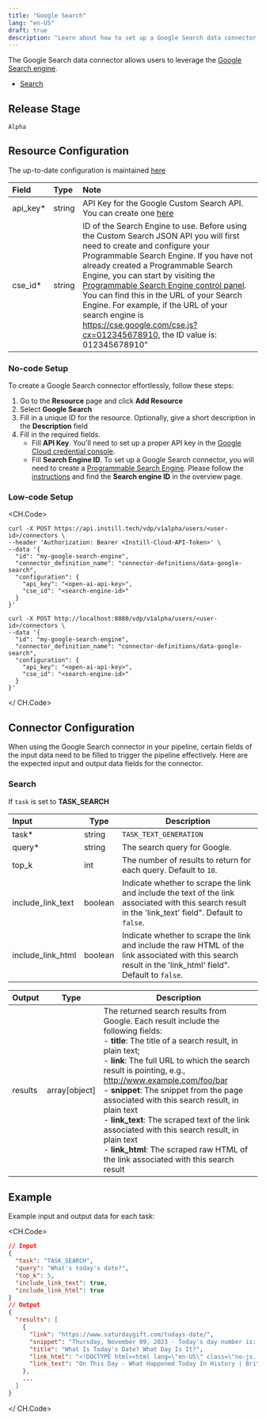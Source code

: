 ```yaml
---
title: "Google Search"
lang: "en-US"
draft: true
description: "Learn about how to set up a Google Search data connector for VDP https://github.com/instill-ai/instill-core"
---
```


The Google Search data connector allows users to leverage the [Google Search engine](https://www.google.com).

- [Search](#search)

## Release Stage

`Alpha`

## Resource Configuration

The up-to-date configuration is maintained [here](https://github.com/instill-ai/connector/blob/main/pkg/googlesearch/config/definitions.json)

| Field     | Type   | Note                                                                                                                                                                                                                                                                                                                                                                                                                                                                                                                                          |
| :-------- | :----- | :-------------------------------------------------------------------------------------------------------------------------------------------------------------------------------------------------------------------------------------------------------------------------------------------------------------------------------------------------------------------------------------------------------------------------------------------------------------------------------------------------------------------------------------------- |
| api_key\* | string | API Key for the Google Custom Search API. You can create one [here](https://developers.google.com/custom-search/v1/overview#api_key)                                                                                                                                                                                                                                                                                                                                                                                                          |
| cse_id\*  | string | ID of the Search Engine to use. Before using the Custom Search JSON API you will first need to create and configure your Programmable Search Engine. If you have not already created a Programmable Search Engine, you can start by visiting the [Programmable Search Engine control panel](https://programmablesearchengine.google.com/controlpanel/all). You can find this in the URL of your Search Engine. For example, if the URL of your search engine is https://cse.google.com/cse.js?cx=012345678910, the ID value is: 012345678910" |

### No-code Setup

To create a Google Search connector effortlessly, follow these steps:

1. Go to the **Resource** page and click **Add Resource**
2. Select **Google Search**
3. Fill in a unique ID for the resource. Optionally, give a short description in the **Description** field
4. Fill in the required fields.
   - Fill **API Key**. You'll need to set up a proper API key in the [Google Cloud credential console](https://console.cloud.google.com/apis/credentials).
   - Fill **Search Engine ID**. To set up a Google Search connector, you will need to create a [Programmable Search Engine](https://programmablesearchengine.google.com/controlpanel/create). Please follow the [instructions](https://developers.google.com/custom-search/docs/tutorial/creatingcse#using_the_engine) and find the **Search engine ID** in the overview page.

### Low-code Setup

<CH.Code>

```shellscript cURL(Instill-Cloud)
curl -X POST https://api.instill.tech/vdp/v1alpha/users/<user-id>/connectors \
--header 'Authorization: Bearer <Instill-Cloud-API-Token>' \
--data '{
  "id": "my-google-search-engine",
  "connector_definition_name": "connector-definitions/data-google-search",
  "configuration": {
    "api_key": "<open-ai-api-key>",
    "cse_id": "<search-engine-id>"
  }
}'
```

```shellscript cURL(Instill-Core)
curl -X POST http://localhost:8080/vdp/v1alpha/users/<user-id>/connectors \
--data '{
  "id": "my-google-search-engine",
  "connector_definition_name": "connector-definitions/data-google-search",
  "configuration": {
    "api_key": "<open-ai-api-key>",
    "cse_id": "<search-engine-id>"
  }
}'
```

</ CH.Code>

## Connector Configuration

When using the Google Search connector in your pipeline, certain fields of the input data need to be filled to trigger the pipeline effectively.
Here are the expected input and output data fields for the connector.

### Search

If `task` is set to **TASK_SEARCH**

| Input             | Type    | Description                                                                                                                                                |
| :---------------- | ------- | ---------------------------------------------------------------------------------------------------------------------------------------------------------- |
| task\*            | string  | `TASK_TEXT_GENERATION`                                                                                                                                     |
| query\*           | string  | The search query for Google.                                                                                                                               |
| top_k             | int     | The number of results to return for each query. Default to `10`.                                                                                           |
| include_link_text | boolean | Indicate whether to scrape the link and include the text of the link associated with this search result in the 'link_text' field". Default to `false`.     |
| include_link_html | boolean | Indicate whether to scrape the link and include the raw HTML of the link associated with this search result in the 'link_html' field". Default to `false`. |

| Output  | Type          | Description                                                                                                                                                                                                                                                                                                                                                                                                                                                                                                                                                           |
| :------ | ------------- | --------------------------------------------------------------------------------------------------------------------------------------------------------------------------------------------------------------------------------------------------------------------------------------------------------------------------------------------------------------------------------------------------------------------------------------------------------------------------------------------------------------------------------------------------------------------- |
| results | array[object] | The returned search results from Google. Each result include the following fields: <br /> - **title**: The title of a search result, in plain text; <br /> - **link**: The full URL to which the search result is pointing, e.g., http://www.example.com/foo/bar <br /> - **snippet**: The snippet from the page associated with this search result, in plain text <br /> - **link_text**: The scraped text of the link associated with this search result, in plain text <br /> - **link_html**: The scraped raw HTML of the link associated with this search result |

## Example

Example input and output data for each task:

<CH.Code>

```json TASK_SEARCH
// Input
{
  "task": "TASK_SEARCH",
  "query": "What's today's date?",
  "top_k": 5,
  "include_link_text": true,
  "include_link_html": true
}
// Output
{
  "results": [
    {
      "link": "https://www.saturdaygift.com/todays-date/",
      "snippet": "Thursday, November 09, 2023 · Today's day number is: 313 (of 365) · There are 52 days remaining in this year 2023. · The current week number: 45 (of 52) · The ...",
      "title": "What Is Today's Date? What Day Is It?",
      "link_html": "<!DOCTYPE html><html lang=\"en-US\" class=\"no-js...",
      "link_text": "On This Day - What Happened Today In History | Britannica\n  Subscribe Subscribe Ho..."
    },
    ...
  ]
}
```

</ CH.Code>
